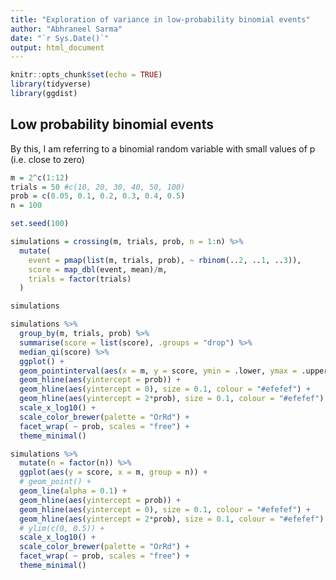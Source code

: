 ```yaml
---
title: "Exploration of variance in low-probability binomial events"
author: "Abhraneel Sarma"
date: "`r Sys.Date()`"
output: html_document
---
```


```r
knitr::opts_chunk$set(echo = TRUE)
library(tidyverse)
library(ggdist)
```

## Low probability binomial events
By this, I am referring to a binomial random variable with small values of p (i.e. close to zero)

```r
m = 2^c(1:12)
trials = 50 #c(10, 20, 30, 40, 50, 100)
prob = c(0.05, 0.1, 0.2, 0.3, 0.4, 0.5)
n = 100

set.seed(100)

simulations = crossing(m, trials, prob, n = 1:n) %>%
  mutate(
    event = pmap(list(m, trials, prob), ~ rbinom(..2, ..1, ..3)),
    score = map_dbl(event, mean)/m,
    trials = factor(trials)
  )

simulations
```


```r
simulations %>%
  group_by(m, trials, prob) %>%
  summarise(score = list(score), .groups = "drop") %>%
  median_qi(score) %>%
  ggplot() +
  geom_pointinterval(aes(x = m, y = score, ymin = .lower, ymax = .upper), position = "dodge") +
  geom_hline(aes(yintercept = prob)) +
  geom_hline(aes(yintercept = 0), size = 0.1, colour = "#efefef") +
  geom_hline(aes(yintercept = 2*prob), size = 0.1, colour = "#efefef") +
  scale_x_log10() +
  scale_color_brewer(palette = "OrRd") +
  facet_wrap( ~ prob, scales = "free") +
  theme_minimal()
```


```r
simulations %>%
  mutate(n = factor(n)) %>%
  ggplot(aes(y = score, x = m, group = n)) +
  # geom_point() +
  geom_line(alpha = 0.1) +
  geom_hline(aes(yintercept = prob)) +
  geom_hline(aes(yintercept = 0), size = 0.1, colour = "#efefef") +
  geom_hline(aes(yintercept = 2*prob), size = 0.1, colour = "#efefef") +
  # ylim(c(0, 0.5)) +
  scale_x_log10() +
  scale_color_brewer(palette = "OrRd") +
  facet_wrap( ~ prob, scales = "free") +
  theme_minimal()
```



